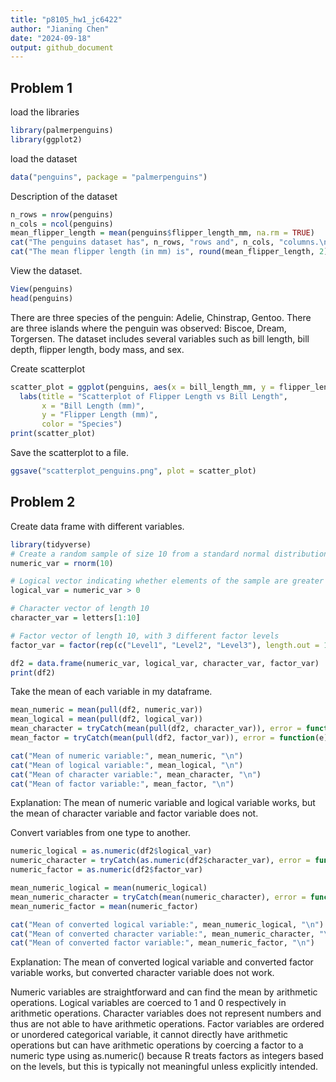 ```yaml
---
title: "p8105_hw1_jc6422"
author: "Jianing Chen"
date: "2024-09-18"
output: github_document
---
```

## Problem 1

load the libraries

```r
library(palmerpenguins)
library(ggplot2)
```

load the dataset
```r
data("penguins", package = "palmerpenguins")
```

Description of the dataset

```r
n_rows = nrow(penguins)
n_cols = ncol(penguins)
mean_flipper_length = mean(penguins$flipper_length_mm, na.rm = TRUE)
cat("The penguins dataset has", n_rows, "rows and", n_cols, "columns.\n")
cat("The mean flipper length (in mm) is", round(mean_flipper_length, 2), ".\n")

```
View the dataset.
```r
View(penguins)
head(penguins)
```

There are three species of the penguin: Adelie, Chinstrap, Gentoo.
There are three islands where the penguin was observed: Biscoe, Dream, Torgersen.
The dataset includes several variables such as bill length, bill depth, flipper length, body mass, and sex.



Create scatterplot 
```r
scatter_plot = ggplot(penguins, aes(x = bill_length_mm, y = flipper_length_mm, color = species)) + geom_point(na.rm = TRUE) +
  labs(title = "Scatterplot of Flipper Length vs Bill Length",
       x = "Bill Length (mm)",
       y = "Flipper Length (mm)",
       color = "Species")
print(scatter_plot)
```

Save the scatterplot to a file.
```r
ggsave("scatterplot_penguins.png", plot = scatter_plot)
```

## Problem 2

Create data frame with different variables.
```r
library(tidyverse)
# Create a random sample of size 10 from a standard normal distribution
numeric_var = rnorm(10)

# Logical vector indicating whether elements of the sample are greater than 0
logical_var = numeric_var > 0

# Character vector of length 10
character_var = letters[1:10]

# Factor vector of length 10, with 3 different factor levels
factor_var = factor(rep(c("Level1", "Level2", "Level3"), length.out = 10))

df2 = data.frame(numeric_var, logical_var, character_var, factor_var)
print(df2)

```
Take the mean of each variable in my dataframe.

```r
mean_numeric = mean(pull(df2, numeric_var)) 
mean_logical = mean(pull(df2, logical_var))
mean_character = tryCatch(mean(pull(df2, character_var)), error = function(e) e)
mean_factor = tryCatch(mean(pull(df2, factor_var)), error = function(e) e) 

cat("Mean of numeric variable:", mean_numeric, "\n")
cat("Mean of logical variable:", mean_logical, "\n")
cat("Mean of character variable:", mean_character, "\n")
cat("Mean of factor variable:", mean_factor, "\n")
```

Explanation: The mean of numeric variable and logical variable works, but the mean of character variable and factor variable does not.

Convert variables from one type to another.
```r
numeric_logical = as.numeric(df2$logical_var)
numeric_character = tryCatch(as.numeric(df2$character_var), error = function(e) e)
numeric_factor = as.numeric(df2$factor_var)

mean_numeric_logical = mean(numeric_logical)
mean_numeric_character = tryCatch(mean(numeric_character), error = function(e) e)
mean_numeric_factor = mean(numeric_factor)

cat("Mean of converted logical variable:", mean_numeric_logical, "\n")
cat("Mean of converted character variable:", mean_numeric_character, "\n")
cat("Mean of converted factor variable:", mean_numeric_factor, "\n")
```
Explanation: The mean of converted logical variable and converted factor variable works, but converted character variable does not work.

Numeric variables are straightforward and can find the mean by arithmetic operations.
Logical variables are coerced to 1 and 0 respectively in arithmetic operations.
Character variables does not represent numbers and thus are not able to have arithmetic operations.
Factor variables are ordered or unordered categorical variable, it cannot directly have arithmetic operations but can have arithmetic operations by coercing a factor to a numeric type using as.numeric() because R treats factors as integers based on the levels, but this is typically not meaningful unless explicitly intended.



